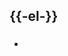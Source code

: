 =={{-el-}}==

==={{μορφή ουσιαστικού|el}}===
'''{{PAGENAME}}''' {{ο}}
* {{πτώσειςΟΑΚπλ|προικιό}}

{{κλείδα-ελλ}}
